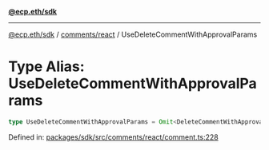[**@ecp.eth/sdk**](../../../index.mdx)

***

[@ecp.eth/sdk](/sdk-reference/index.mdx) / [comments/react](/sdk-reference/comments/react/index.mdx) / UseDeleteCommentWithApprovalParams

# Type Alias: UseDeleteCommentWithApprovalParams

```ts
type UseDeleteCommentWithApprovalParams = Omit<DeleteCommentWithApprovalParams, "writeContract">;
```

Defined in: [packages/sdk/src/comments/react/comment.ts:228](https://github.com/ecp-eth/comments-monorepo/blob/main/packages/sdk/src/comments/react/comment.ts#L228)
